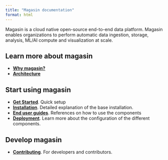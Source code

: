 ```yaml
---
title: "Magasin documentation"
format: html
---
```


Magasin is a cloud native open-source end-to-end data platform.
Magasin enables organizations to perform automatic data ingestion, storage, analysis, ML/AI compute and visualization at scale.


## Learn more about magasin
* **[Why magasin?](why-magasin.qmd)**
* **[Architecture](architecture.qmd)**

## Start using magasin
* **[Get Started](get-started/)**. Quick setup
* **[Installation](install/)**. Detailed explanation of the base installation.
* **[End user guides](end-user-guides.qmd)**. References on how to use the components
* **[Deployment](deployment.qmd)**. Learn more about the configuration of the different components.

## Develop magasin

 * **[Contributing](contributing/)**. For developers and contributors.


